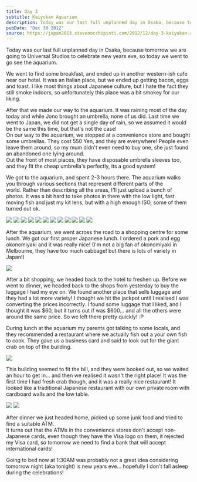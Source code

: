 ```yaml
---
title: Day 3
subtitle: Kaiyukan Aquarium
description: Today was our last full unplanned day in Osaka, because tomorrow we are going to Universal Studios to celebrate new years eve, so today we w...
pubDate: "Dec 30 2012"
source: https://japan2013.stevenocchipinti.com/2012/12/day-3-kaiyukan-aquarium.html
---
```



Today was our last full unplanned day in Osaka, because tomorrow we are going to Universal Studios to celebrate new years eve, so today we went to go see the aquarium.

We went to find some breakfast, and ended up in another western-ish cafe near our hotel. It was an Italian place, but we ended up getting bacon, eggs and toast. I like most things about Japanese culture, but I hate the fact they still smoke indoors, so unfortunately this place was a bit smokey for our liking.

After that we made our way to the aquarium. It was raining most of the day today and while Jono brought an umbrella, none of us did. Last time we went to Japan, we did not get a single day of rain, so we assumed it would be the same this time, but that's not the case!  
On our way to the aquarium, we stopped at a convenience store and bought some umbrellas. They cost 550 Yen, and they are everywhere! People even leave them around, so my mum didn't even need to buy one, she just found an abandoned one lying around.  
Out the front of most places, they have disposable umbrella sleeves too, and they fit the cheap umbrella's perfectly, its a good system!

We got to the aquarium, and spent 2-3 hours there. The aquarium walks you through various sections that represent different parts of the world. Rather than describing all the areas, I'll just upload a bunch of photos. It was a bit hard to take photos in there with the low light, fast moving fish and just my kit lens, but with a high enough ISO, some of them turned out ok.

<Grid>
  <Img src="2012-japan/wrmctiahjevlagpo0tqg.jpg" />
  <Img src="2012-japan/dpkrjt3ld1rtbru3dtjv.jpg" />
  <Img src="2012-japan/zhva40ekewalv3e4j4qh.jpg" />
</Grid>
<Grid>
  <Img src="2012-japan/vctwaxh5vuz4aqxkewr4.jpg" />
  <Img src="2012-japan/wo0ssyhbjc3whmvenrcz.jpg" />
  <Img src="2012-japan/klpl2oedur08y0dbdd2g.jpg" />
  <Img src="2012-japan/ihzn3j33qhvggp39vhqt.jpg" />
  <Img src="2012-japan/p4adbkrl0ncdxnu8oinj.jpg" />
  <Img src="2012-japan/f1m8bu64dl6sizvkco8r.jpg" />
  <Img src="2012-japan/ibjaxqsng8fax7halvr3.jpg" />
  <Img src="2012-japan/qrgj6hkcgw1of0t7agea.jpg" />
  <Img src="2012-japan/qog3otw0h28foy9djs8q.jpg" />
</Grid>

After the aquarium, we went across the road to a shopping centre for some lunch. We got our first proper Japanese lunch. I ordered a pork and egg okonomiyaki and it was really nice! (I'm not a big fan of okonomiyaki in Melbourne, they have too much cabbage! but there is lots of variety in Japan!)

<Img src="2012-japan/femcgyj9movutqkenfvp.jpg" />

After a bit shopping, we headed back to the hotel to freshen up. Before we went to dinner, we headed back to the shops from yesterday to buy the luggage I had my eye on. We found another place that sells luggage and they had a lot more variety! I thought we hit the jackpot until I realised I was converting the prices incorrectly. I found some luggage that I liked, and I thought it was $60, but it turns out if was $600... and all the others were around the same price. So we left there pretty quickly! :P

During lunch at the aquarium my parents got talking to some locals, and they recommended a restaurant where we actually fish out a your own fish to cook. They gave us a business card and said to look out for the giant crab on top of the building.

<Img src="2012-japan/g2tfamoxdib9lde4h853.jpg" />

This building seemed to fit the bill, and they were booked out, so we waited an hour to get in... and then we realised it wasn't the right place! It was the first time I had fresh crab though, and it was a really nice restaurant! It looked like a traditional Japanese restaurant with our own private room with cardboard walls and the low table.

<Grid>
  <Img src="2012-japan/fiyqi1f6ollbvmwcnhyj.jpg" />
  <Img src="2012-japan/rzje6s9syn03xii2vjry.jpg" />
</Grid>

After dinner we just headed home, picked up some junk food and tried to find a suitable ATM.  
It turns out that the ATMs in the convenience stores don't accept non-Japanese cards, even though they have the Visa logo on them, it rejected my Visa card, so tomorrow we need to find a bank that will accept international cards!

Going to bed now at 1:30AM was probably not a great idea considering tomorrow night (aka tonight) is new years eve... hopefully I don't fall asleep during the celebrations!
